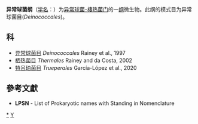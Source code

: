 {{Automatic taxobox
| taxon = Deinococci
| authority = Garrity and Holt, 2002
| type genus = 异常球菌目<br>''Deinococcales''
| type genus authority = Rainey et al., 1997
| synonyms = ''Hadobacteria'' <small>Cavalier-Smith, 2002</small>
}}
'''异常球菌纲'''（[[学名|学名]]：{{lang|la|''Deinococci''}}）为[[异常球菌-棲热菌门|异常球菌-棲热菌门]]的一[[纲|纲]]微生物。此纲的模式目为异常球菌目(''Deinococcales'')。

==科==
* [[异常球菌目|异常球菌目]] ''Deinococcales'' Rainey et al., 1997
* [[栖热菌目|栖热菌目]] ''Thermales'' Rainey and da Costa, 2002
* [[特呂珀菌目|特呂珀菌目]] ''Trueperales'' García-López et al., 2020

==參考文獻==
{{reflist}}
* '''LPSN''' - List of Prokaryotic names with Standing in Nomenclature

{{taxonbar}}

[[Category:_异常球菌纲|*]]
[[Category:2002年描述的分类群|Y]]